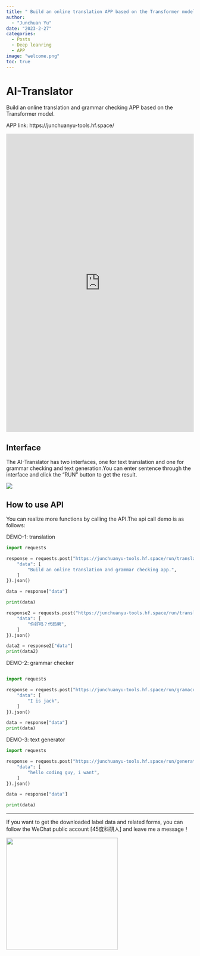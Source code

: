```yaml
---
title: " Build an online translation APP based on the Transformer model "
author: 
  - "Junchuan Yu"
date: "2023-2-27"
categories:
  - Posts
  - Deep leanring
  - APP
image: "welcome.png"
toc: true
---
```


# AI-Translator

Build an online translation and grammar checking APP based on the Transformer model.

APP link: https://junchuanyu-tools.hf.space/

<iframe
	src="https://junchuanyu-tools.hf.space"
	frameborder="0"
	width="100%"
	height="800"
></iframe>


## Interface

The AI-Translator has two interfaces, one for text translation and one for grammar checking and text generation.You can enter sentence through the interface and click the "RUN" button to get the result.

![](https://dunazo.oss-cn-beijing.aliyuncs.com/blog/DEMO.gif)


## How to use API

You can realize more functions by calling the API.The api call demo is as follows:

DEMO-1: translation

```python
import requests

response = requests.post("https://junchuanyu-tools.hf.space/run/translate_zh", json={
	"data": [
		"Build an online translation and grammar checking app.",
	]
}).json()

data = response["data"]

print(data)

response2 = requests.post("https://junchuanyu-tools.hf.space/run/translate_en", json={
	"data": [
		"你好吗？代码男",
	]
}).json()

data2 = response2["data"]
print(data2)

```

DEMO-2: grammar checker

```python

import requests

response = requests.post("https://junchuanyu-tools.hf.space/run/gramacorrect", json={
	"data": [
		"I is jack",
	]
}).json()

data = response["data"]
print(data)

```

DEMO-3: text generator

```python
import requests

response = requests.post("https://junchuanyu-tools.hf.space/run/generator", json={
	"data": [
		"hello coding guy, i want",
	]
}).json()

data = response["data"]

print(data)

```

----------------------------------------
If you want to get the downloaded label data and related forms, you can follow the WeChat public account [45度科研人] and leave me a message！

<div align=center><img width = '300' height ='300' src ="https://dunazo.oss-cn-beijing.aliyuncs.com/blog/wechat-simple.png"/></div>











